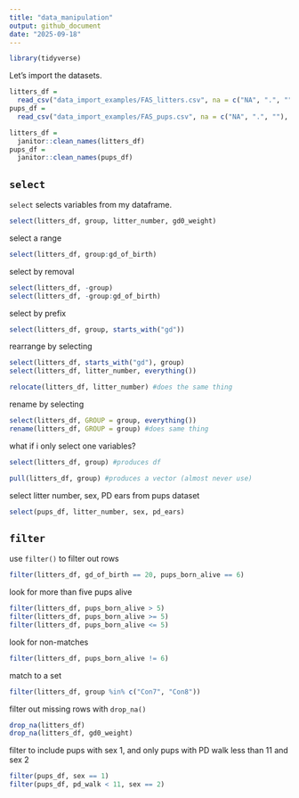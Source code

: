 ```yaml
---
title: "data_manipulation"
output: github_document
date: "2025-09-18"
---
```


```r
library(tidyverse)
```

Let's import the datasets.

```r
litters_df = 
  read_csv("data_import_examples/FAS_litters.csv", na = c("NA", ".", ""))
pups_df = 
  read_csv("data_import_examples/FAS_pups.csv", na = c("NA", ".", ""), skip=3)

litters_df =
  janitor::clean_names(litters_df)
pups_df =
  janitor::clean_names(pups_df)
```

## `select`

`select` selects variables from my dataframe.

```r
select(litters_df, group, litter_number, gd0_weight)
```

select a range

```r
select(litters_df, group:gd_of_birth)
```

select by removal

```r
select(litters_df, -group)
select(litters_df, -group:gd_of_birth)
```

select by prefix

```r
select(litters_df, group, starts_with("gd"))
```

rearrange by selecting

```r
select(litters_df, starts_with("gd"), group)
select(litters_df, litter_number, everything())

relocate(litters_df, litter_number) #does the same thing
```

rename by selecting

```r
select(litters_df, GROUP = group, everything())
rename(litters_df, GROUP = group) #does same thing
```

what if i only select one variables?

```r
select(litters_df, group) #produces df

pull(litters_df, group) #produces a vector (almost never use)
```

select litter number, sex, PD ears from pups dataset

```r
select(pups_df, litter_number, sex, pd_ears)
```

## `filter`

use `filter()` to filter out rows

```r
filter(litters_df, gd_of_birth == 20, pups_born_alive == 6)
```

look for more than five pups alive

```r
filter(litters_df, pups_born_alive > 5)
filter(litters_df, pups_born_alive >= 5)
filter(litters_df, pups_born_alive <= 5)
```

look for non-matches

```r
filter(litters_df, pups_born_alive != 6)
```

match to a set

```r
filter(litters_df, group %in% c("Con7", "Con8"))
```

filter out missing rows with `drop_na()`

```r
drop_na(litters_df)
drop_na(litters_df, gd0_weight)
```

filter to include pups with sex 1, and only pups with PD walk less than 11 and sex 2

```r
filter(pups_df, sex == 1)
filter(pups_df, pd_walk < 11, sex == 2)
```

